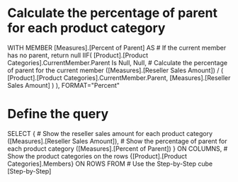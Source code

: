 # Calculate the percentage of parent for each product category
WITH 
MEMBER [Measures].[Percent of Parent] AS 
    # If the current member has no parent, return null
    IIF(
        [Product].[Product Categories].CurrentMember.Parent Is Null, 
        Null,
        # Calculate the percentage of parent for the current member
        ([Measures].[Reseller Sales Amount]) /
            (
                [Product].[Product Categories].CurrentMember.Parent,
                [Measures].[Reseller Sales Amount]
            )
    ), 
    FORMAT="Percent"
    
# Define the query
SELECT 
    {
        # Show the reseller sales amount for each product category
        ([Measures].[Reseller Sales Amount]),
        # Show the percentage of parent for each product category
        ([Measures].[Percent of Parent])
    } ON COLUMNS,
    # Show the product categories on the rows
    {[Product].[Product Categories].Members} ON ROWS
FROM 
    # Use the Step-by-Step cube
    [Step-by-Step]